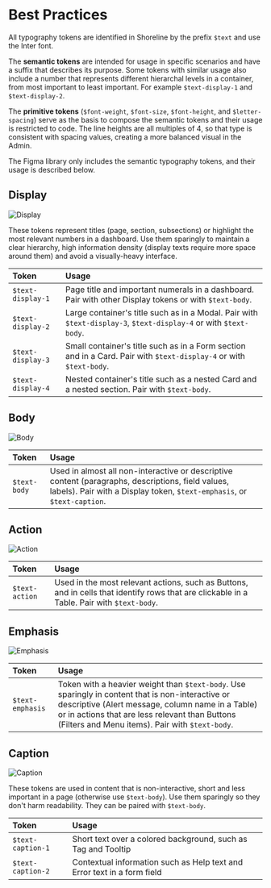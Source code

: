 # Best Practices

All typography tokens are identified in Shoreline by the prefix `$text` and use the Inter font.

The **semantic tokens** are intended for usage in specific scenarios and have a suffix that describes its purpose. Some tokens with similar usage also include a number that represents different hierarchal levels in a container, from most important to least important. For example `$text-display-1` and `$text-display-2`.

The **primitive tokens** (`$font-weight`, `$font-size`, `$font-height`, and `$letter-spacing`) serve as the basis to compose the semantic tokens and their usage is restricted to code. The line heights are all multiples of 4, so that type is consistent with spacing values, creating a more balanced visual in the Admin.

The Figma library only includes the semantic typography tokens, and their usage is described below.

## Display

![Display](/assets/display.png)

These tokens represent titles (page, section, subsections) or highlight the most relevant numbers in a dashboard. Use them sparingly to maintain a clear hierarchy, high information density (display texts require more space around them) and avoid a visually-heavy interface.

| Token             | Usage                                                                                                              |
| :---------------- | :----------------------------------------------------------------------------------------------------------------- |
| `$text-display-1` | Page title and important numerals in a dashboard. Pair with other Display tokens or with `$text-body`.             |
| `$text-display-2` | Large container's title such as in a Modal. Pair with `$text-display-3`, `$text-display-4` or with `$text-body`.   |
| `$text-display-3` | Small container's title such as in a Form section and in a Card. Pair with `$text-display-4` or with `$text-body`. |
| `$text-display-4` | Nested container's title such as a nested Card and a nested section. Pair with `$text-body`.                       |

## Body

![Body](/assets/body.png)

| Token        | Usage                                                                                                                                                                        |
| :----------- | :--------------------------------------------------------------------------------------------------------------------------------------------------------------------------- |
| `$text-body` | Used in almost all non-interactive or descriptive content (paragraphs, descriptions, field values, labels). Pair with a Display token, `$text-emphasis`, or `$text-caption`. |

## Action

![Action](/assets/action.png)

| Token          | Usage                                                                                                                                      |
| :------------- | :----------------------------------------------------------------------------------------------------------------------------------------- |
| `$text-action` | Used in the most relevant actions, such as Buttons, and in cells that identify rows that are clickable in a Table. Pair with `$text-body`. |

## Emphasis

![Emphasis](/assets/emphasis.png)

| Token            | Usage                                                                                                                                                                                                                                                      |
| :--------------- | :--------------------------------------------------------------------------------------------------------------------------------------------------------------------------------------------------------------------------------------------------------- |
| `$text-emphasis` | Token with a heavier weight than `$text-body`. Use sparingly in content that is non-interactive or descriptive (Alert message, column name in a Table) or in actions that are less relevant than Buttons (Filters and Menu items). Pair with `$text-body`. |

## Caption

![Caption](/assets/caption.png)

These tokens are used in content that is non-interactive, short and less important in a page (otherwise use `$text-body`). Use them sparingly so they don't harm readability. They can be paired with `$text-body`.

| Token             | Usage                                                                   |
| :---------------- | :---------------------------------------------------------------------- |
| `$text-caption-1` | Short text over a colored background, such as Tag and Tooltip           |
| `$text-caption-2` | Contextual information such as Help text and Error text in a form field |
